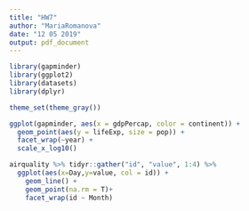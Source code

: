```yaml
---
title: "HW7"
author: "MariaRomanova"
date: "12 05 2019"
output: pdf_document
---
```


```r
library(gapminder)
library(ggplot2)
library(datasets)
library(dplyr)
```

```r
theme_set(theme_gray()) 
```

```r
ggplot(gapminder, aes(x = gdpPercap, color = continent)) +
  geom_point(aes(y = lifeExp, size = pop)) +
  facet_wrap(~year) +
  scale_x_log10()
```


```r
airquality %>% tidyr::gather("id", "value", 1:4) %>% 
  ggplot(aes(x=Day,y=value, col = id)) +
    geom_line() +
    geom_point(na.rm = T)+
    facet_wrap(id ~ Month) 

```


